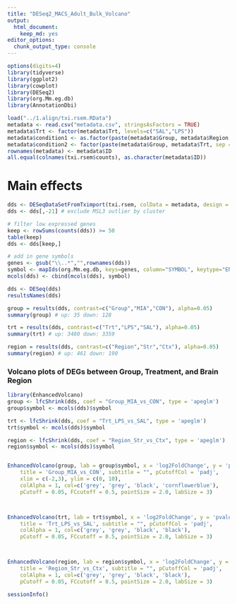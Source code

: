 ```yaml
---
title: "DESeq2_MACS_Adult_Bulk_Volcano"
output: 
  html_document: 
    keep_md: yes
editor_options: 
  chunk_output_type: console
---
```


```r
options(digits=4)
library(tidyverse)
library(ggplot2)
library(cowplot)
library(DESeq2)
library(org.Mm.eg.db)
library(AnnotationDbi)
```
```r
load("../1.align/txi.rsem.RData")
metadata <- read.csv("metadata.csv", stringsAsFactors = TRUE)
metadata$Trt <- factor(metadata$Trt, levels=c("SAL","LPS"))
metadata$condition1 <- as.factor(paste(metadata$Group, metadata$Region, metadata$Trt, sep = "."))
metadata$condition2 <- factor(paste(metadata$Group, metadata$Trt, sep = "."), levels=c("CON.SAL", "CON.LPS", "MIA.SAL", "MIA.LPS"))
rownames(metadata) <- metadata$ID
all.equal(colnames(txi.rsem$counts), as.character(metadata$ID))
```


# Main effects
```r
dds <- DESeqDataSetFromTximport(txi.rsem, colData = metadata, design = ~ Group + Trt + Region)
dds <- dds[,-21] # exclude MSL3 outlier by cluster

# filter low expressed genes
keep <- rowSums(counts(dds)) >= 50
table(keep)
dds <- dds[keep,]

# add in gene symbols
genes <- gsub("\\..*","",rownames(dds))
symbol <- mapIds(org.Mm.eg.db, keys=genes, column="SYMBOL", keytype="ENSEMBL", multiVals="first")
mcols(dds) <- cbind(mcols(dds), symbol)

dds <- DESeq(dds)
resultsNames(dds)

group = results(dds, contrast=c("Group","MIA","CON"), alpha=0.05)
summary(group) # up: 35 down: 128

trt = results(dds, contrast=c("Trt","LPS","SAL"), alpha=0.05)
summary(trt) # up: 3480 down: 3359

region = results(dds, contrast=c("Region","Str","Ctx"), alpha=0.05)
summary(region) # up: 461 down: 190
```

### Volcano plots of DEGs between Group, Treatment, and Brain Region
```r
library(EnhancedVolcano)
group <- lfcShrink(dds, coef = "Group_MIA_vs_CON", type = 'apeglm')
group$symbol <- mcols(dds)$symbol

trt <- lfcShrink(dds, coef = "Trt_LPS_vs_SAL", type = 'apeglm')
trt$symbol <- mcols(dds)$symbol

region <- lfcShrink(dds, coef = "Region_Str_vs_Ctx", type = 'apeglm')
region$symbol <- mcols(dds)$symbol


EnhancedVolcano(group, lab = group$symbol, x = 'log2FoldChange', y = 'pvalue',
    title = 'Group_MIA_vs_CON', subtitle = "", pCutoffCol = 'padj', 
    xlim = c(-2,3), ylim = c(0, 10), 
    colAlpha = 1, col=c('grey', 'grey', 'black', 'cornflowerblue'),
    pCutoff = 0.05, FCcutoff = 0.5, pointSize = 2.0, labSize = 3)



EnhancedVolcano(trt, lab = trt$symbol, x = 'log2FoldChange', y = 'pvalue',
    title = 'Trt_LPS_vs_SAL', subtitle = "", pCutoffCol = 'padj', 
    colAlpha = 1, col=c('grey', 'grey', 'black', 'black'),
    pCutoff = 0.05, FCcutoff = 0.5, pointSize = 2.0, labSize = 3)



EnhancedVolcano(region, lab = region$symbol, x = 'log2FoldChange', y = 'pvalue',
    title = 'Region_Str_vs_Ctx', subtitle = "", pCutoffCol = 'padj', 
    colAlpha = 1, col=c('grey', 'grey', 'black', 'black'),
    pCutoff = 0.05, FCcutoff = 0.5, pointSize = 2.0, labSize = 3)


```
```r
sessionInfo()
```